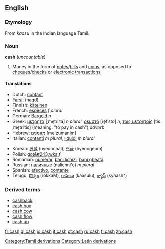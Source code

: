 ==English==
===Etymology===
From ''kaasu'' in the Indian language Tamil.

===Noun===
'''cash''' (''uncountable'')

#Money in the form of [[note]]s/[[bill]]s and [[coin]]s, as opposed to [[cheque]]s/[[check]]s or [[electronic]] [[transaction]]s.

====Translations====
{{top}}
*Dutch: [[contant]]
*[[Farsi]]: {{FAchar|[[نقد]]}} (naqd)
*Finnish: [[käteinen]]
*French: [[espèces]] ''f plural''
*German: [[Bargeld]] ''n''
*Greek: [[μετρητά]] [ˌme̞triˈta] ''n plural'', [[ρευστό]] [re̞fˈsto] ''n'', [[τοις μετρητοίς]] [tis ˌme̞triˈtis] (meaning: "to pay in cash") ''adverb''
*Hebrew: [[:he:מזומנים|מזומנים]] [me'zumanim]
*Italian: [[contanti]] ''m plural'', [[liquidi]] ''m plural''
{{mid}}
*Korean: [[현찰]] (hyeonchal), [[현금]] (hyeongeum)
*Polish: [[got&#243;wka]] ''f''
*Romanian: [[numerar]], [[bani lichizi]], [[bani gheaţă]]
*Russian: [[наличные]] (nalichni'e) ''m plural''
*Spanish: [[efectivo]], [[contante]] {{pos_a}}
*Telugu: [[రొక్కం]] (rokkaM), [[కాసులు]] (kaasulu), [[క్యాష్]] (kyaash^)
{{bottom}}

===Derived terms===
*[[cashback]]
*[[cash box]]
*[[cash cow]]
*[[cash flow]]
*[[cash up]]

[[Category:Tamil derivations]]
[[Category:Latin derivations]]

[[fr:cash]]
[[gl:cash]]
[[io:cash]]
[[it:cash]]
[[pt:cash]]
[[ru:cash]]
[[fi:cash]]
[[zh:cash]]